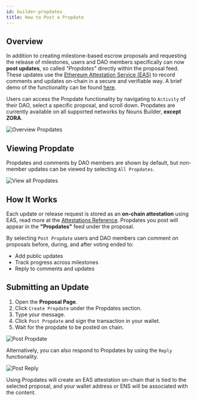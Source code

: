```yaml
---
id: builder-propdates
title: How to Post a Propdate
---
```


## Overview

In addition to creating milestone-based escrow proposals and requesting the release of milestones, users and DAO members specifically can now **post updates**, so called *"Propdates"* directly within the proposal feed. These updates use the [Ethereum Attestation Service (EAS)](https://docs.attest.org/) to record comments and updates on-chain in a secure and verifiable way. A brief demo of the functionality can be found [here](https://www.loom.com/share/d1a42ab110b94c7e8df8ec6452dd3669?sid=b4b5399f-f706-4b1a-8b80-097cab658769).

Users can access the Propdate functionality by navigating to `Activity` of their DAO, select a specific proposal, and scroll down. Propdates are currently available on all supported networks by Nouns Builder, **except ZORA**. 

![Overview Propdates](./public/guides/propdateGuide/Overview-propdates.png)

## Viewing Propdate

Propdates and comments by DAO members are shown by default, but non-member updates can be viewed by selecting `All Propdates`.

![View all Propdates](./public/guides/propdateGuide/all-propdates.png)

## How It Works

Each update or release request is stored as an **on-chain attestation** using EAS, read more at the [Attestations Reference](../../reference/attestations.mdx). Propdates you post will appear in the **"Propdates"** feed under the proposal.

By selecting `Post Propdate` users and DAO members can comment on proposals before, during, and after voting ended to:

- Add public updates
- Track progress across milestones
- Reply to comments and updates

## Submitting an Update

1. Open the **Proposal Page**.
2. Click `Create Propdate` under the Propdates section.
3. Type your message.
4. Click `Post Propdate` and sign the transaction in your wallet.
5. Wait for the propdate to be posted on chain.

![Post Propdate](./public/guides/propdateGuide/postpropdate.gif)

Alternatively, you can also respond to Propdates by using the `Reply` functionality.

![Post Reply](./public/guides/propdateGuide/replypropdate.gif)

Using Propdates will create an EAS attestation on-chain that is tied to the selected proposal, and your wallet address or ENS will be associated with the content.
